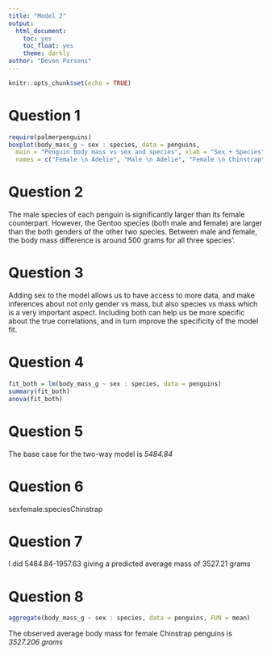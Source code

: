 ```yaml
---
title: "Model 2"
output: 
  html_document:
    toc: yes
    toc_float: yes
    theme: darkly
author: "Devon Parsons"
---
```


```r
knitr::opts_chunk$set(echo = TRUE)
```

# Question 1 
```r
require(palmerpenguins)
boxplot(body_mass_g ~ sex : species, data = penguins, 
  main = "Penguin body mass vs sex and species", xlab = "Sex + Species", ylab = "Body mass (g)", 
  names = c("Female \n Adelie", "Male \n Adelie", "Female \n Chinstrap", "Male \n Chinstrap", "Female \n Gentoo", "Male \n Gentoo"))

```
# Question 2 
The male species of each penguin is significantly larger than its female counterpart. However, the Gentoo species (both male and female) are larger than the both genders of the other two species. Between male and female, the body mass difference is around 500 grams for all three species'. 

# Question 3 
Adding sex to the model allows us to have access to more data, and make inferences about not only gender vs mass, but also species vs mass which is a very important aspect. Including both can help us be more specific about the true correlations, and in turn improve the specificity of the model fit.  

# Question 4
```r
fit_both = lm(body_mass_g ~ sex : species, data = penguins)
summary(fit_both)
anova(fit_both)
```
# Question 5
The base case for the two-way model is *5484.84*

# Question 6
sexfemale:speciesChinstrap 

# Question 7
I did 5484.84-1957.63 giving a predicted average mass of 3527.21 grams

# Question 8
```r
aggregate(body_mass_g ~ sex : species, data = penguins, FUN = mean)
```
The observed average body mass for female Chinstrap penguins is *3527.206 grams*


